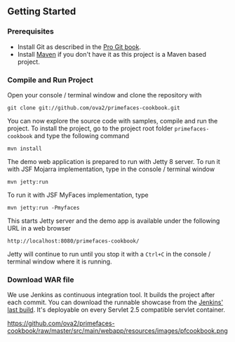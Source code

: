 == Getting Started ==

=== Prerequisites ===

* Install Git as described in the [http://git-scm.com/book/en/Getting-Started-Installing-Git Pro Git book].
* Install [http://maven.apache.org/ Maven] if you don't have it as this project is a Maven based project.

=== Compile and Run Project ===

Open your console / terminal window and clone the repository with

<pre>
git clone git://github.com/ova2/primefaces-cookbook.git
</pre>

You can now explore the source code with samples, compile and run the project. To install the project, go to the project root folder <tt>primefaces-cookbook</tt> and type the following command

<pre>
mvn install
</pre>

The demo web application is prepared to run with Jetty 8 server. To run it with JSF Mojarra implementation, type in the console / terminal window

<pre>
mvn jetty:run
</pre>

To run it with JSF MyFaces implementation, type

<pre>
mvn jetty:run -Pmyfaces
</pre>

This starts Jetty server and the demo app is available under the following URL in a web browser

<pre>
http://localhost:8080/primefaces-cookbook/
</pre>

Jetty will continue to run until you stop it with a <tt>Ctrl+C</tt> in the console / terminal window where it is running.

=== Download WAR file ===

We use Jenkins as continuous integration tool. It builds the project after each commit. You can download the runnable showcase from the [https://buildhive.cloudbees.com/view/Dashboard/job/ova2/job/primefaces-cookbook/lastBuild/org.primefaces.cookbook$showcase/ Jenkins' last build].
It's deployable on every Servlet 2.5 compatible servlet container.

https://github.com/ova2/primefaces-cookbook/raw/master/src/main/webapp/resources/images/pfcookbook.png